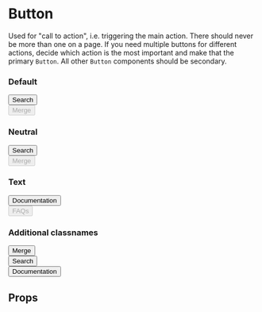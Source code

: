 

<Meta title="Components/Button" component={Button} />

# Button

Used for "call to action", i.e. triggering the main action. There should never be more than one on a page. If you need multiple buttons for different actions, decide which action is the most important and make that the primary `Button`. All other `Button` components should be secondary.

### Default

<Preview>
  <Story name="Default">
    <div className="flex space-x-2">
      <div>
        <Button>Search</Button>
      </div>
      <div>
        <Button disabled={true}>Merge</Button>
      </div>
    </div>
  </Story>
</Preview>

### Neutral

<Preview>
  <Story name="Neutral">
    <div className="flex space-x-2">
      <div>
        <Button variant="neutral">Search</Button>
      </div>
      <div>
        <Button variant="neutral" disabled={true}>
          Merge
        </Button>
      </div>
    </div>
  </Story>
</Preview>

### Text

<Preview>
  <Story name="Link">
    <div className="flex space-x-2">
      <div>
        <Button variant="link">Documentation</Button>
      </div>
      <div>
        <Button variant="link" disabled={true}>
          FAQs
        </Button>
      </div>
    </div>
  </Story>
</Preview>

### Additional classnames

<Preview>
  <Story name="Additional classnames">
    <div className="flex space-x-2 items-center">
      <div>
        <Button className="bg-sky-500 border-sky-500 py-4">Merge</Button>
      </div>
      <div>
        <Button className="bg-sky-500 border-sky-500 px-6" variant="neutral">
          Search
        </Button>
      </div>
      <div>
        <Button className="text-black text-lg font-bold" variant="link">
          Documentation
        </Button>
      </div>
    </div>
  </Story>
</Preview>

## Props

<Props of={Button} />
